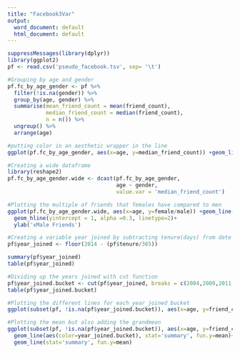 ```yaml
---
title: "Facebook3Var"
output:
  word_document: default
  html_document: default
---
```


```r
suppressMessages(library(dplyr))
library(ggplot2)
pf <- read.csv('pseudo_facebook.tsv', sep= '\t')
```

```r
#Grouping by age and gender
pf.fc_by_age_gender <- pf %>%
  filter(!is.na(gender)) %>%
  group_by(age, gender) %>%
  summarise(mean_friend_count = mean(friend_count),
            median_friend_count = median(friend_count),
            n = n()) %>%
  ungroup() %>%
  arrange(age)
```

```r
#putting color in an aesthetic wrapper in the line
ggplot(pf.fc_by_age_gender, aes(x=age, y=median_friend_count)) +geom_line(aes(color=gender))
```



```r
#Creating a wide dataframe
library(reshape2)
pf.fc_by_age_gender.wide <- dcast(pf.fc_by_age_gender,
                                  age ~ gender,
                                  value.var = 'median_friend_count')
```


```r
#Plotting the multiple of friends that females have compared to men
ggplot(pf.fc_by_age_gender.wide, aes(x=age, y=female/male)) +geom_line(color='lime green') +
  geom_hline(yintercept = 1, alpha =0.3, linetype=2)+
  ylab('xMale Friends')
```

```r
#Creating a variable year joined by subtracting tenure(days) from date of sample (2014)
pf$year_joined <- floor(2014 - (pf$tenure/365))
```

```r
summary(pf$year_joined)
table(pf$year_joined)
```

```r
#Dividing up the years joined with cut function
pf$year_joined.bucket <- cut(pf$year_joined, breaks = c(2004,2009,2011,2012, 2014))
table(pf$year_joined.bucket)
```



```r
#Plotting the different lines for each year joined bucket
ggplot(subset(pf, !is.na(pf$year_joined.bucket)), aes(x=age, y=friend_count))+geom_line(aes(color=year_joined.bucket), stat='summary', fun.y=median)
```

```r
#Plotting the mean but also adding the grandmean
ggplot(subset(pf, !is.na(pf$year_joined.bucket)), aes(x=age, y=friend_count))+
  geom_line(aes(color=year_joined.bucket), stat='summary', fun.y=mean)+
  geom_line(stat='summary', fun.y=mean)
```





